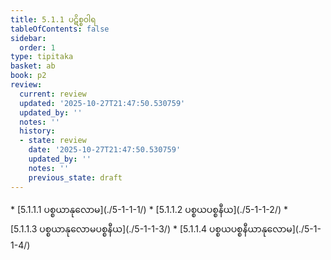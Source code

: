 ```yaml
---
title: 5.1.1 ပဋိစ္စဝါရ
tableOfContents: false
sidebar:
  order: 1
type: tipitaka
basket: ab
book: p2
review:
  current: review
  updated: '2025-10-27T21:47:50.530759'
  updated_by: ''
  notes: ''
  history:
  - state: review
    date: '2025-10-27T21:47:50.530759'
    updated_by: ''
    notes: ''
    previous_state: draft
---
```



<ReviewStatus review={frontmatter.review} showDetails={true} />

<HypothesisAnnotation frontmatter={frontmatter} />

<DynamicBreadcrumb />



<TableOfContents book="p2" section="5.1.1">
* [5.1.1.1 ပစ္စယာနုလောမ](./5-1-1-1/)
* [5.1.1.2 ပစ္စယပစ္စနီယ](./5-1-1-2/)
* [5.1.1.3 ပစ္စယာနုလောမပစ္စနီယ](./5-1-1-3/)
* [5.1.1.4 ပစ္စယပစ္စနီယာနုလောမ](./5-1-1-4/)
</TableOfContents>
